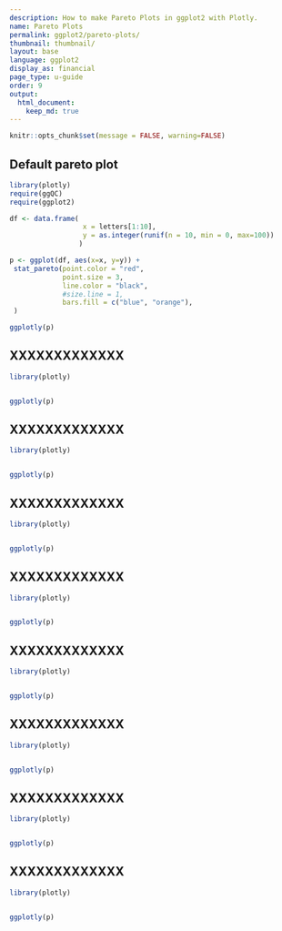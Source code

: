 ```yaml
---
description: How to make Pareto Plots in ggplot2 with Plotly.
name: Pareto Plots
permalink: ggplot2/pareto-plots/
thumbnail: thumbnail/
layout: base
language: ggplot2
display_as: financial
page_type: u-guide
order: 9
output:
  html_document:
    keep_md: true
---
```


```r
knitr::opts_chunk$set(message = FALSE, warning=FALSE)
```

## Default pareto plot


```r
library(plotly)
require(ggQC)
require(ggplot2)

df <- data.frame(
                  x = letters[1:10],
                  y = as.integer(runif(n = 10, min = 0, max=100))
                 )

p <- ggplot(df, aes(x=x, y=y)) +
 stat_pareto(point.color = "red",
             point.size = 3,
             line.color = "black",
             #size.line = 1,
             bars.fill = c("blue", "orange"),
 )

ggplotly(p)
```


<!--------------------- EXAMPLE BREAK ------------------------->

## XXXXXXXXXXXXX


```r
library(plotly)


ggplotly(p)
```

<!--------------------- EXAMPLE BREAK ------------------------->

## XXXXXXXXXXXXX


```r
library(plotly)


ggplotly(p)
```


<!--------------------- EXAMPLE BREAK ------------------------->

## XXXXXXXXXXXXX


```r
library(plotly)


ggplotly(p)
```

<!--------------------- EXAMPLE BREAK ------------------------->

## XXXXXXXXXXXXX


```r
library(plotly)


ggplotly(p)
```

<!--------------------- EXAMPLE BREAK ------------------------->

## XXXXXXXXXXXXX


```r
library(plotly)


ggplotly(p)
```


<!--------------------- EXAMPLE BREAK ------------------------->

## XXXXXXXXXXXXX


```r
library(plotly)


ggplotly(p)
```


<!--------------------- EXAMPLE BREAK ------------------------->

## XXXXXXXXXXXXX


```r
library(plotly)


ggplotly(p)
```

<!--------------------- EXAMPLE BREAK ------------------------->

## XXXXXXXXXXXXX


```r
library(plotly)


ggplotly(p)
```

<!--------------------- EXAMPLE BREAK ------------------------->